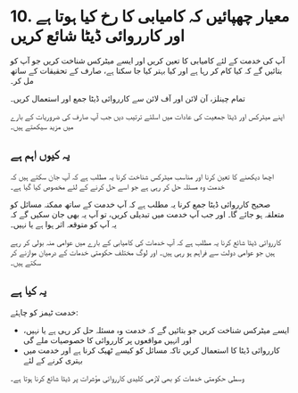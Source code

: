 # 10. معیار چھپائیں کہ کامیابی کا رخ کیا ہوتا ہے اور کارروائی ڈیٹا شائع کریں

آپ کی خدمت کے لئے کامیابی کا تعین کریں اور ایسے میٹرکس شناخت کریں جو آپ کو بتائیں گے کہ کیا کام کر رہا ہے اور کیا بہتر کیا جا سکتا ہے، صارف کے تحقیقات کے ساتھ مل کر۔

تمام چینلز، آن لائن اور آف لائن سے کارروائی ڈیٹا جمع اور استعمال کریں۔

اپنے میٹرکس اور ڈیٹا جمعیت کی عادات میں اسلئے ترتیب دیں جب آپ صارف کی ضروریات کے بارے میں مزید سیکھتے ہیں۔

## یہ کیوں اہم ہے

اچھا دیکھنے کا تعین کرنا اور مناسب میٹرکس شناخت کرنا یہ مطلب ہے کہ آپ جان سکتے ہیں کہ خدمت وہ مسئلہ حل کر رہی ہے جو اسے حل کرنے کے لئے مخصوص کیا گیا ہے۔

صحیح کارروائی ڈیٹا جمع کرنا یہ مطلب ہے کہ آپ خدمت کے ساتھ ممکنہ مسائل کو متعلقہ ہو جائے گا۔ اور جب آپ خدمت میں تبدیلی کریں، تو آپ یہ بھی جان سکیں گے کہ یہ آپ کو متوقعہ اثر ہوا ہے یا نہیں۔

کارروائی ڈیٹا شائع کرنا یہ مطلب ہے کہ آپ خدمات کی کامیابی کے بارے میں عوامی منہ بولی کر رہے ہیں جو عوامی دولت سے فراہم ہو رہی ہیں۔ اور لوگ مختلف حکومتی خدمات کے درمیان موازنے کر سکتے ہیں۔

## یہ کیا ہے

خدمت ٹیمز کو چاہئے:

- ایسے میٹرکس شناخت کریں جو بتائیں گے کہ خدمت وہ مسئلہ حل کر رہی ہے یا نہیں، اور انہیں مواقعوں پر کارروائی کا خصوصیات ملے گی
- کارروائی ڈیٹا کا استعمال کریں تاکہ مسائل کو کیسے ٹھیک کرنا ہے اور خدمت میں بہتری کرنے کے لئے

وسطی حکومتی خدمات کو بھی لازمی کلیدی کارروائی مؤشرات پر ڈیٹا شائع کرنا ہوتا ہے۔
